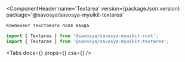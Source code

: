 
<Meta title='Components/Textarea' component={Textarea} id='Textarea'/>

<ComponentHeader
    name='Textarea'
    version={packageJson.version}
    package='@savosya/savosya-myuikit-textarea'
>
    Компонент текстового поля ввода
</ComponentHeader>

```jsx
import { Textarea } from '@savosya/savosya-myuikit-root';
import { Textarea } from '@savosya/savosya-myuikit-textarea';
```

<Canvas of={TextareaStories.Sandbox} meta={TextareaStories}/>

<Tabs
    docs={<Description/>}
    props={<ArgsTable of={Textarea}/>}
    css={<CSS/>}
/>
